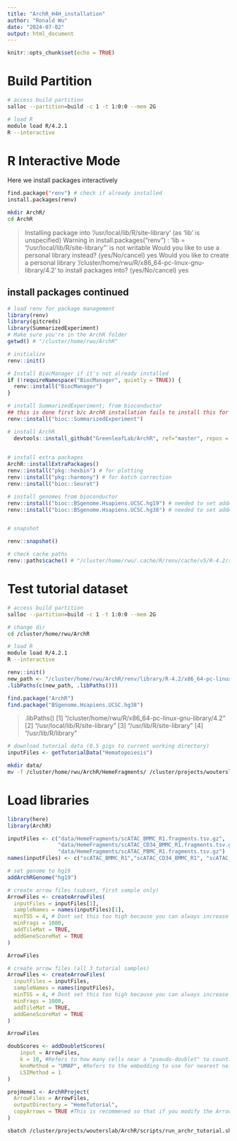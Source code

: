 ```yaml
---
title: "ArchR_H4H_installation"
author: "Ronald Wu"
date: "2024-07-02"
output: html_document
---
```


```r
knitr::opts_chunk$set(echo = TRUE)
```

# Build Partition
```bash
# access build partition
salloc --partition=build -c 1 -t 1:0:0 --mem 2G

# load R 
module load R/4.2.1
R --interactive
```

# R Interactive Mode
Here we install packages interactively
```bash

find.package("renv") # check if already installed
install.packages(renv)

mkdir ArchR/
cd ArchR
```
> Installing package into ‘/usr/local/lib/R/site-library’
(as ‘lib’ is unspecified)
Warning in install.packages("renv") :
  'lib = "/usr/local/lib/R/site-library"' is not writable
Would you like to use a personal library instead? (yes/No/cancel) yes
Would you like to create a personal library
‘/cluster/home/rwu/R/x86_64-pc-linux-gnu-library/4.2’
to install packages into? (yes/No/cancel) yes

## install packages continued
```r
# load renv for package management
library(renv)
library(gitcreds)
library(SummarizedExperiment)
# Make sure you're in the ArchR folder
getwd() # "/cluster/home/rwu/ArchR"

# initialize 
renv::init()

# Install BiocManager if it's not already installed
if (!requireNamespace("BiocManager", quietly = TRUE)) {
  renv::install("BiocManager")
}

# install SummarizedExperiment; from bioconductor
## this is done first b/c ArchR installation fails to install this for some reason
renv::install("bioc::SummarizedExperiment")

# install ArchR
  devtools::install_github("GreenleafLab/ArchR", ref="master", repos = BiocManager::repositories())
  

# install extra packages
ArchR::installExtraPackages()
renv::install("pkg::hexbin") # for plotting
renv::install("pkg::harmony") # for batch correction
renv::install("bioc::Seurat")

# install genomes from bioconductor
renv::install("bioc::BSgenome.Hsapiens.UCSC.hg19") # needed to set addArchRGenome to hg19
renv::install("bioc::BSgenome.Hsapiens.UCSC.hg38") # needed to set addArchRGenome to hg38


# snapshot

renv::snapshot()

# check cache paths
renv::paths$cache() # "/cluster/home/rwu/.cache/R/renv/cache/v5/R-4.2/x86_64-pc-linux-gnu"
```


# Test tutorial dataset

```bash
# access build partition
salloc --partition=build -c 1 -t 1:0:0 --mem 2G

# change dir
cd /cluster/home/rwu/ArchR

# load R 
module load R/4.2.1
R --interactive
```

```r
renv::init()
new_path <- "/cluster/home/rwu/ArchR/renv/library/R-4.2/x86_64-pc-linux-gnu/"
.libPaths(c(new_path, .libPaths()))

find.package("ArchR")
find.package("BSgenome.Hsapiens.UCSC.hg38")
```
> .libPaths()
[1] "/cluster/home/rwu/R/x86_64-pc-linux-gnu-library/4.2"
[2] "/usr/local/lib/R/site-library"
[3] "/usr/lib/R/site-library"
[4] "/usr/lib/R/library"


```r
# download tutorial data (0.5 gigs to current working directory)
inputFiles <- getTutorialData("Hematopoiesis")
```

```bash
mkdir data/
mv -f /cluster/home/rwu/ArchR/HemeFragments/ /cluster/projects/wouterslab/ArchR/data
```

# Load libraries
```r
library(here)
library(ArchR)
```
```r
inputFiles <- c("data/HemeFragments/scATAC_BMMC_R1.fragments.tsv.gz",
                "data/HemeFragments/scATAC_CD34_BMMC_R1.fragments.tsv.gz",
                "data/HemeFragments/scATAC_PBMC_R1.fragments.tsv.gz")
names(inputFiles) <- c("scATAC_BMMC_R1","scATAC_CD34_BMMC_R1", "scATAC_PBMC_R1")
```

```r
# set genome to hg19
addArchRGenome("hg19")

# create arrow files (subset, first sample only)
ArrowFiles <- createArrowFiles(
  inputFiles = inputFiles[1],
  sampleNames = names(inputFiles)[1],
  minTSS = 4, # Dont set this too high because you can always increase later
  minFrags = 1000, 
  addTileMat = TRUE,
  addGeneScoreMat = TRUE
)

ArrowFiles

# create arrow files (all 3 tutorial samples)
ArrowFiles <- createArrowFiles(
  inputFiles = inputFiles,
  sampleNames = names(inputFiles),
  minTSS = 4, # Dont set this too high because you can always increase later
  minFrags = 1000, 
  addTileMat = TRUE,
  addGeneScoreMat = TRUE
)

ArrowFiles

```

```r
doubScores <- addDoubletScores(
    input = ArrowFiles,
    k = 10, #Refers to how many cells near a "pseudo-doublet" to count.
    knnMethod = "UMAP", #Refers to the embedding to use for nearest neighbor search with doublet projection.
    LSIMethod = 1
)

projHeme1 <- ArchRProject(
  ArrowFiles = ArrowFiles, 
  outputDirectory = "HemeTutorial",
  copyArrows = TRUE #This is recommened so that if you modify the Arrow files you have an original copy for later usage.
)

```

```bash
sbatch /cluster/projects/wouterslab/ArchR/scripts/run_archr_tutorial.sh
```